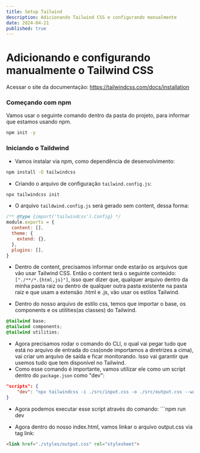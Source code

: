 ```yaml
---
title: Setup Tailwind
description: Adicionando Tailwind CSS e configurando manualmente
date: 2024-04-21
published: true
---
```


# Adicionando e configurando manualmente o Tailwind CSS

Acessar o site da documentação:
https://tailwindcss.com/docs/installation

### Começando com npm
Vamos usar o seguinte comando dentro da pasta do projeto, para informar que estamos usando npm.
```bash
npm init -y
```


### Iniciando o Taildwind

- Vamos instalar via npm, como dependência de desenvolvimento:
```bash
npm install -D tailwindcss
```

- Criando o arquivo de configuração  ``tailwind.config.js``:
```bash
npx tailwindcss init
```

- O arquivo ``taildwind.config.js`` será gerado sem content, dessa forma:
```javascript
/** @type {import('tailwindcss').Config} */
module.exports = {
  content: [],
  theme: {
    extend: {},
  },
  plugins: [],
}
```

- Dentro de content, precisamos informar onde estarão os arquivos que vão usar Tailwind CSS. Então o content terá o seguinte conteúdo: ``["./**/*.{html,js}"]``, isso quer dizer que, qualquer arquivo dentro da minha pasta raiz ou dentro de qualquer outra pasta existente na pasta raiz e que usam a extensão .html e .js, vão usar os estilos Tailwind.

- Dentro do nosso arquivo de estilo css, temos que importar o base, os components e os utilities(as classes)  do Tailwind.
```css
@tailwind base;
@tailwind components;
@tailwind utilities;
```

- Agora precisamos rodar o comando do CLI, o qual vai pegar tudo que está no arquivo de entrada do css(onde importamos a diretrizes a cima), vai criar um arquivo de saída e ficar monitorando. Isso vai garantir que usemos tudo que tem disponível no Tailwind.
- Como esse comando é importante, vamos utilizar ele como um script dentro do ``package.json`` como "dev":
```json
"scripts": {
	"dev": "npx tailwindcss -i ./src/input.css -o ./src/output.css --watch"
}
```
- Agora podemos executar esse script através do comando: ```npm run dev

- Agora dentro do nosso index.html, vamos linkar o arquivo output.css via tag link:
```html
<link href="./styles/output.css" rel="stylesheet">
```
